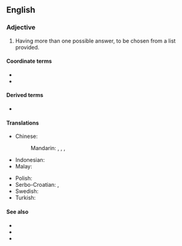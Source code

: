 ==English==

===Adjective===
{{wikipedia|Multiple-choice|lang=en}}
{{en-adj|head=[[multiple]]-[[choice]]|-}}

# Having more than one possible answer, to be chosen from a list provided.

====Coordinate terms====
* {{l|en|true-false}}
* {{l|en|open-ended}}

====Derived terms====
* {{l|en|multiple-choice question}}

====Translations====
{{trans-top}}
* Chinese:
*: Mandarin: {{t|cmn|多選}}, {{t|cmn|多选|tr=duōxuǎn}}, {{t+|cmn|複選}}, {{t+|cmn|复选|tr=fùxuǎn}}
* Indonesian: {{t+|id|pilihan ganda}}
* Malay: {{t|ms|pelbagai pilihan}}
{{trans-mid}}
* Polish: {{t|pl|wielokrotnego wyboru}}
* Serbo-Croatian: {{t|sh|višestrukog izbora}}, {{t|sh|s višestrukim izborom}}
* Swedish: {{t|sv|flerval}}
* Turkish: {{t|tr|çoktan seçmeli}}
{{trans-bottom}}

====See also====
* {{l|en|polar question}}
* {{l|en|yes-no question}}
* {{l|en|closed question}}
